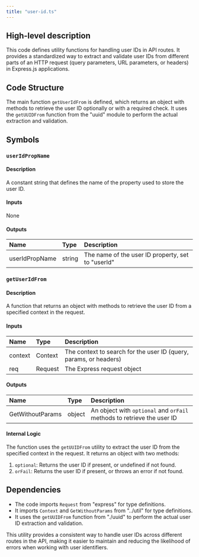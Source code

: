 ```yaml
---
title: "user-id.ts"
---
```


## High-level description
This code defines utility functions for handling user IDs in API routes. It provides a standardized way to extract and validate user IDs from different parts of an HTTP request (query parameters, URL parameters, or headers) in Express.js applications.

## Code Structure
The main function `getUserIdFrom` is defined, which returns an object with methods to retrieve the user ID optionally or with a required check. It uses the `getUUIDFrom` function from the "uuid" module to perform the actual extraction and validation.

## Symbols

### `userIdPropName`
#### Description
A constant string that defines the name of the property used to store the user ID.

#### Inputs
None

#### Outputs
| Name | Type | Description |
|:-----|:-----|:------------|
| userIdPropName | string | The name of the user ID property, set to "userId" |

### `getUserIdFrom`
#### Description
A function that returns an object with methods to retrieve the user ID from a specified context in the request.

#### Inputs
| Name | Type | Description |
|:-----|:-----|:------------|
| context | Context | The context to search for the user ID (query, params, or headers) |
| req | Request | The Express request object |

#### Outputs
| Name | Type | Description |
|:-----|:-----|:------------|
| GetWithoutParams | object | An object with `optional` and `orFail` methods to retrieve the user ID |

#### Internal Logic
The function uses the `getUUIDFrom` utility to extract the user ID from the specified context in the request. It returns an object with two methods:
1. `optional`: Returns the user ID if present, or undefined if not found.
2. `orFail`: Returns the user ID if present, or throws an error if not found.

## Dependencies
- The code imports `Request` from "express" for type definitions.
- It imports `Context` and `GetWithoutParams` from "../util" for type definitions.
- It uses the `getUUIDFrom` function from "./uuid" to perform the actual user ID extraction and validation.

This utility provides a consistent way to handle user IDs across different routes in the API, making it easier to maintain and reducing the likelihood of errors when working with user identifiers.